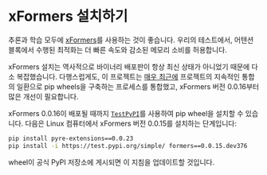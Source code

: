 <!--Copyright 2022 The HuggingFace Team. All rights reserved.

Licensed under the Apache License, Version 2.0 (the "License"); you may not use this file except in compliance with
the License. You may obtain a copy of the License at

http://www.apache.org/licenses/LICENSE-2.0

Unless required by applicable law or agreed to in writing, software distributed under the License is distributed on
an "AS IS" BASIS, WITHOUT WARRANTIES OR CONDITIONS OF ANY KIND, either express or implied. See the License for the
specific language governing permissions and limitations under the License.
-->

# xFormers 설치하기

추론과 학습 모두에 [xFormers](https://github.com/facebookresearch/xformers)를 사용하는 것이 좋습니다. 우리의 테스트에서, 어텐션 블록에서 수행된 최적화는 더 빠른 속도와 감소된 메모리 소비를 허용합니다.

xFormers 설치는 역사적으로 바이너리 배포판이 항상 최신 상태가 아니었기 때문에 다소 복잡했습니다. 다행스럽게도, 이 프로젝트는 [매우 최근에](https://github.com/facebookresearch/xformers/pull/591) 프로젝트의 지속적인 통합의 일환으로 pip wheels을 구축하는 프로세스를 통합했고, xFormers 버전 0.0.16부터 많은 개선이 필요합니다. 

xFormers 0.0.16이 배포될 때까지 [`TestPyPI`](https://test.pypi.org/project/formers/)를 사용하여 pip wheel을 설치할 수 있습니다. 다음은 Linux 컴퓨터에서 xFormers 버전 0.0.15를 설치하는 단계입니다:

```bash
pip install pyre-extensions==0.0.23
pip install -i https://test.pypi.org/simple/ formers==0.0.15.dev376
```

wheel이 공식 PyPI 저장소에 게시되면 이 지침을 업데이트할 것입니다.
